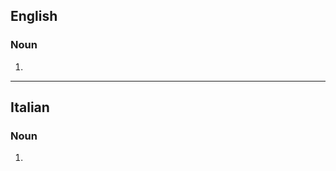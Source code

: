 ==English==

===Noun===
{{head|en|noun plural form}}

# {{plural of|altocumulus|lang=en}}

----

==Italian==

===Noun===
{{head|it|noun plural form|g=m}}

# {{plural of|altocumulo|lang=it}}